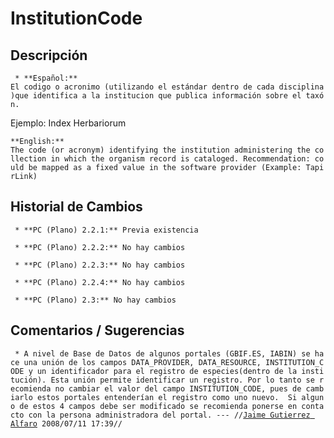 = InstitutionCode =


== Descripción ==
  * **Español:**
 El codigo o acronimo (utilizando el estándar dentro de cada disciplina)que identifica a la institucion que publica información sobre el taxón.

Ejemplo: Index Herbariorum  

 **English:**
 The code (or acronym) identifying the institution administering the collection in which the organism record is cataloged. Recommendation: could be mapped as a fixed value in the software provider (Example: TapirLink)

== Historial de Cambios ==
  * **PC (Plano) 2.2.1:** Previa existencia

  * **PC (Plano) 2.2.2:** No hay cambios

  * **PC (Plano) 2.2.3:** No hay cambios

  * **PC (Plano) 2.2.4:** No hay cambios

  * **PC (Plano) 2.3:** No hay cambios


== Comentarios / Sugerencias ==

  * A nivel de Base de Datos de algunos portales (GBIF.ES, IABIN) se hace una unión de los campos DATA_PROVIDER, DATA_RESOURCE, INSTITUTION_CODE y un identificador para el registro de especies(dentro de la institución). Esta unión permite identificar un registro. Por lo tanto se recomienda no cambiar el valor del campo INSTITUTION_CODE, pues de cambiarlo estos portales entenderían el registro como uno nuevo.  Si alguno de estos 4 campos debe ser modificado se recomienda ponerse en contacto con la persona administradora del portal. --- //[[jgutierrez@inbio.ac.cr|Jaime Gutierrez Alfaro]] 2008/07/11 17:39//

